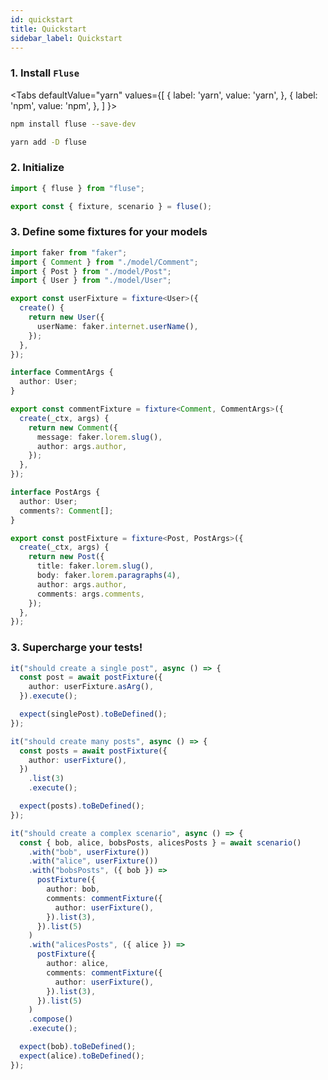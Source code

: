 ```yaml
---
id: quickstart
title: Quickstart
sidebar_label: Quickstart
---
```



### 1. Install `Fluse`

<Tabs
  defaultValue="yarn"
  values={[
    { label: 'yarn', value: 'yarn', },
    { label: 'npm', value: 'npm', },
  ]
}>


<TabItem value="npm">


```bash
npm install fluse --save-dev
```

</TabItem>
<TabItem value="yarn">


```bash
yarn add -D fluse
```

</TabItem>


</Tabs>


### 2. Initialize

```typescript
import { fluse } from "fluse";

export const { fixture, scenario } = fluse();
```

### 3. Define some fixtures for your models

```typescript
import faker from "faker";
import { Comment } from "./model/Comment";
import { Post } from "./model/Post";
import { User } from "./model/User";

export const userFixture = fixture<User>({
  create() {
    return new User({
      userName: faker.internet.userName(),
    });
  },
});

interface CommentArgs {
  author: User;
}

export const commentFixture = fixture<Comment, CommentArgs>({
  create(_ctx, args) {
    return new Comment({
      message: faker.lorem.slug(),
      author: args.author,
    });
  },
});

interface PostArgs {
  author: User;
  comments?: Comment[];
}

export const postFixture = fixture<Post, PostArgs>({
  create(_ctx, args) {
    return new Post({
      title: faker.lorem.slug(),
      body: faker.lorem.paragraphs(4),
      author: args.author,
      comments: args.comments,
    });
  },
});
```

### 3. Supercharge your tests!

```typescript
it("should create a single post", async () => {
  const post = await postFixture({
    author: userFixture.asArg(),
  }).execute();

  expect(singlePost).toBeDefined();
});

it("should create many posts", async () => {
  const posts = await postFixture({
    author: userFixture(),
  })
    .list(3)
    .execute();

  expect(posts).toBeDefined();
});

it("should create a complex scenario", async () => {
  const { bob, alice, bobsPosts, alicesPosts } = await scenario()
    .with("bob", userFixture())
    .with("alice", userFixture())
    .with("bobsPosts", ({ bob }) =>
      postFixture({
        author: bob,
        comments: commentFixture({
          author: userFixture(),
        }).list(3),
      }).list(5)
    )
    .with("alicesPosts", ({ alice }) =>
      postFixture({
        author: alice,
        comments: commentFixture({
          author: userFixture(),
        }).list(3),
      }).list(5)
    )
    .compose()
    .execute();

  expect(bob).toBeDefined();
  expect(alice).toBeDefined();
});
```
